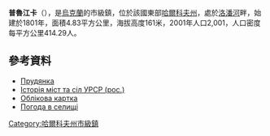{{no footnotes|time=2015-09-15T08:20:37+00:00}}
{{coord|50|14|41|N|36|11|9|E|scale:30000_region:UA|display=title}}

'''普魯江卡'''（{{lang-uk|Прудянка}}），是[[烏克蘭|烏克蘭]]的市級鎮，位於該國東部[[哈爾科夫州|哈爾科夫州]]，處於[[洛潘河|洛潘河]]畔，始建於1801年，面積4.83平方公里，海拔高度161米，2001年人口2,001，人口密度每平方公里414.29人。

==參考資料==
*[https://web.archive.org/web/20160305175823/http://w1.c1.rada.gov.ua/pls/z7502/A005?rdat1=13.03.2009&rf7571=32952 Прудянка]
* [http://www.igsu.org.ua/Harkovskja.obl/Dergaczevskij.rajon/Prudjanka.html Історія міст та сіл УРСР (рос.)]{{dead link|date=2018年3月 |bot=InternetArchiveBot |fix-attempted=yes }}
* [http://gska2.rada.gov.ua/pls/z7502/A005?rdat1=19.08.2008&rf7571=32952 Облікова картка]{{dead link|date=2018年3月 |bot=InternetArchiveBot |fix-attempted=yes }}
* [http://weather.in.ua/ua/har%27kovskaja/21805 Погода в селищі] {{Wayback|url=http://weather.in.ua/ua/har%27kovskaja/21805 |date=20160305074258 }}

{{DEFAULTSORT:Прудянка}}
[[Category:哈爾科夫州市級鎮|Category:哈爾科夫州市級鎮]]


{{Kharkiv-geo-stub}}